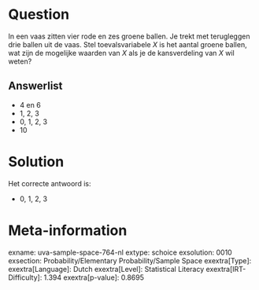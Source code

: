 Question
========

In een vaas zitten vier rode en zes groene ballen. Je trekt met
terugleggen drie ballen uit de vaas. Stel toevalsvariabele *X* is het
aantal groene ballen, wat zijn de mogelijke waarden van *X* als je de
kansverdeling van *X* wil weten?

Answerlist
----------

* 4 en 6
* 1, 2, 3
* 0, 1, 2, 3
* 10

Solution
========

Het correcte antwoord is: 

* 0, 1, 2, 3

Meta-information
================
exname: uva-sample-space-764-nl
extype: schoice
exsolution: 0010
exsection: Probability/Elementary Probability/Sample Space
exextra[Type]: 
exextra[Language]: Dutch
exextra[Level]: Statistical Literacy
exextra[IRT-Difficulty]: 1.394
exextra[p-value]: 0.8695

